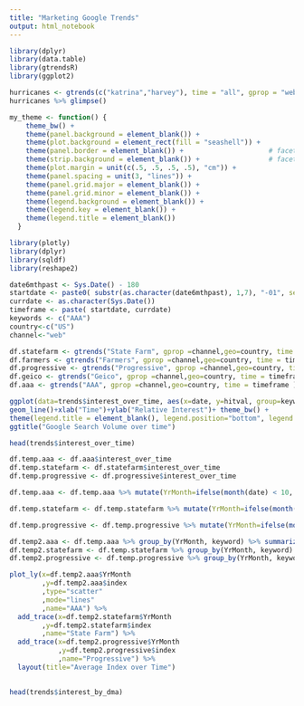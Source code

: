 ```yaml
---
title: "Marketing Google Trends"
output: html_notebook
---
```



```r
library(dplyr)
library(data.table)
library(gtrendsR)
library(ggplot2)
```

```r
hurricanes <- gtrends(c("katrina","harvey"), time = "all", gprop = "web", geo = c("US"))
hurricanes %>% glimpse()
```

```r
my_theme <- function() {
    theme_bw() +
    theme(panel.background = element_blank()) +
    theme(plot.background = element_rect(fill = "seashell")) +
    theme(panel.border = element_blank()) +                     # facet border
    theme(strip.background = element_blank()) +                 # facet title background
    theme(plot.margin = unit(c(.5, .5, .5, .5), "cm")) +
    theme(panel.spacing = unit(3, "lines")) +
    theme(panel.grid.major = element_blank()) +
    theme(panel.grid.minor = element_blank()) +
    theme(legend.background = element_blank()) +
    theme(legend.key = element_blank()) +
    theme(legend.title = element_blank())
  }
```


```r
library(plotly)
library(dplyr)
library(sqldf)
library(reshape2)

```

```r
date6mthpast <- Sys.Date() - 180 
startdate <- paste0( substr(as.character(date6mthpast), 1,7), "-01", sep = "")
currdate <- as.character(Sys.Date())
timeframe <- paste( startdate, currdate)
keywords <- c("AAA") 
country<-c("US")
channel<-"web"
```

```r
df.statefarm <- gtrends("State Farm", gprop =channel,geo=country, time = timeframe )
df.farmers <- gtrends("Farmers", gprop =channel,geo=country, time = timeframe )
df.progressive <- gtrends("Progressive", gprop =channel,geo=country, time = timeframe )
df.geico <- gtrends("Geico", gprop =channel,geo=country, time = timeframe )
df.aaa <- gtrends("AAA", gprop =channel,geo=country, time = timeframe )

```


```r
ggplot(data=trends$interest_over_time, aes(x=date, y=hitval, group=keyword, col=keyword))+ 
geom_line()+xlab("Time")+ylab("Relative Interest")+ theme_bw() +
theme(legend.title = element_blank(), legend.position="bottom", legend.text=element_text(size=12)) +
ggtitle("Google Search Volume over time")

```

```r
head(trends$interest_over_time)
```

```r
df.temp.aaa <- df.aaa$interest_over_time
df.temp.statefarm <- df.statefarm$interest_over_time
df.temp.progressive <- df.progressive$interest_over_time

df.temp.aaa <- df.temp.aaa %>% mutate(YrMonth=ifelse(month(date) < 10, paste0(year(date),"0",month(date)),paste0(year(date),month(date)))) 

df.temp.statefarm <- df.temp.statefarm %>% mutate(YrMonth=ifelse(month(date) < 10, paste0(year(date),"0",month(date)),paste0(year(date),month(date)))) 

df.temp.progressive <- df.temp.progressive %>% mutate(YrMonth=ifelse(month(date) < 10, paste0(year(date),"0",month(date)),paste0(year(date),month(date)))) 

df.temp2.aaa <- df.temp.aaa %>% group_by(YrMonth, keyword) %>% summarize(index=mean(hits))
df.temp2.statefarm <- df.temp.statefarm %>% group_by(YrMonth, keyword) %>% summarize(index=mean(hits))
df.temp2.progressive <- df.temp.progressive %>% group_by(YrMonth, keyword) %>% summarize(index=mean(hits))

plot_ly(x=df.temp2.aaa$YrMonth
        ,y=df.temp2.aaa$index
        ,type="scatter"
        ,mode="lines"
        ,name="AAA") %>%
  add_trace(x=df.temp2.statefarm$YrMonth
        ,y=df.temp2.statefarm$index
        ,name="State Farm") %>%
  add_trace(x=df.temp2.progressive$YrMonth
            ,y=df.temp2.progressive$index
            ,name="Progressive") %>%
  layout(title="Average Index over Time")
  
```

```r
head(trends$interest_by_dma)
```

